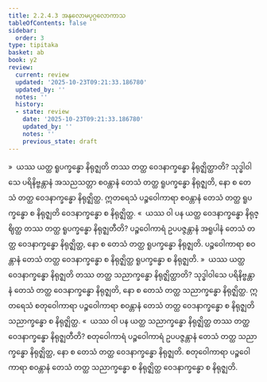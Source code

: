 ```yaml
---
title: 2.2.4.3 အနုလောမပုဂ္ဂလောကာသ
tableOfContents: false
sidebar:
  order: 3
type: tipitaka
basket: ab
book: y2
review:
  current: review
  updated: '2025-10-23T09:21:33.186780'
  updated_by: ''
  notes: ''
  history:
  - state: review
    date: '2025-10-23T09:21:33.186780'
    updated_by: ''
    notes: ''
    previous_state: draft
---
```



<ReviewStatus review={frontmatter.review} showDetails={true} />

<HypothesisAnnotation frontmatter={frontmatter} />

<DynamicBreadcrumb />

<Division number="126" book="y2" e="ch" v="33" p="50">

<Paragraph number="735" book="y2">
»  ယဿ ယတ္ထ ရူပက္ခန္ဓော နိရုဇ္ဈတိ တဿ တတ္ထ ဝေဒနာက္ခန္ဓော နိရုဇ္ဈိတ္ထာတိ?
</Paragraph>

<Paragraph number="736" book="y2">
သုဒ္ဓါဝါသေ ပရိနိဗ္ဗန္တာနံ အသညသတ္တာ စဝန္တာနံ တေသံ တတ္ထ ရူပက္ခန္ဓော နိရုဇ္ဈတိ, နော စ တေသံ တတ္ထ ဝေဒနာက္ခန္ဓော နိရုဇ္ဈိတ္ထ. ဣတရေသံ ပဉ္စဝေါကာရာ စဝန္တာနံ တေသံ တတ္ထ ရူပက္ခန္ဓော စ နိရုဇ္ဈတိ ဝေဒနာက္ခန္ဓော စ နိရုဇ္ဈိတ္ထ.
</Paragraph>

<Paragraph number="737" book="y2">
«  ယဿ ဝါ ပန ယတ္ထ ဝေဒနာက္ခန္ဓော နိရုဇ္ဈိတ္ထ တဿ တတ္ထ ရူပက္ခန္ဓော နိရုဇ္ဈတီတိ?
</Paragraph>

<Paragraph number="738" book="y2">
ပဉ္စဝေါကာရံ ဥပပဇ္ဇန္တာနံ အရူပါနံ တေသံ တတ္ထ ဝေဒနာက္ခန္ဓော နိရုဇ္ဈိတ္ထ, နော စ တေသံ တတ္ထ ရူပက္ခန္ဓော နိရုဇ္ဈတိ. ပဉ္စဝေါကာရာ စဝန္တာနံ တေသံ တတ္ထ ဝေဒနာက္ခန္ဓော စ နိရုဇ္ဈိတ္ထ ရူပက္ခန္ဓော စ နိရုဇ္ဈတိ.
</Paragraph>

</Division>
<Division number="127" book="y2" e="ch" v="33" p="50">

<Paragraph number="739" book="y2">
»  ယဿ ယတ္ထ ဝေဒနာက္ခန္ဓော နိရုဇ္ဈတိ တဿ တတ္ထ သညာက္ခန္ဓော နိရုဇ္ဈိတ္ထာတိ?
</Paragraph>

<Paragraph number="740" book="y2">
သုဒ္ဓါဝါသေ ပရိနိဗ္ဗန္တာနံ တေသံ တတ္ထ ဝေဒနာက္ခန္ဓော နိရုဇ္ဈတိ, နော စ တေသံ တတ္ထ သညာက္ခန္ဓော နိရုဇ္ဈိတ္ထ. ဣတရေသံ စတုဝေါကာရာ ပဉ္စဝေါကာရာ စဝန္တာနံ တေသံ တတ္ထ ဝေဒနာက္ခန္ဓော စ နိရုဇ္ဈတိ သညာက္ခန္ဓော စ နိရုဇ္ဈိတ္ထ.
</Paragraph>

<Paragraph number="741" book="y2">
«  ယဿ ဝါ ပန ယတ္ထ သညာက္ခန္ဓော နိရုဇ္ဈိတ္ထ တဿ တတ္ထ ဝေဒနာက္ခန္ဓော နိရုဇ္ဈတီတိ?
</Paragraph>

<Paragraph number="742" book="y2">
စတုဝေါကာရံ ပဉ္စဝေါကာရံ ဥပပဇ္ဇန္တာနံ တေသံ တတ္ထ သညာက္ခန္ဓော နိရုဇ္ဈိတ္ထ, နော စ တေသံ တတ္ထ ဝေဒနာက္ခန္ဓော နိရုဇ္ဈတိ. စတုဝေါကာရာ ပဉ္စဝေါကာရာ စဝန္တာနံ တေသံ တတ္ထ သညာက္ခန္ဓော စ နိရုဇ္ဈိတ္ထ ဝေဒနာက္ခန္ဓော စ နိရုဇ္ဈတိ.
</Paragraph>
</Division>
